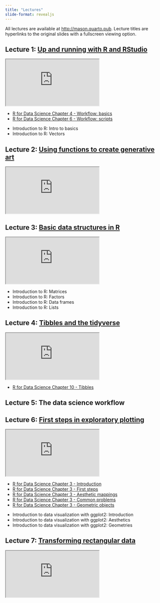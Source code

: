 ```yaml
---
title: "Lectures"
slide-format: revealjs
---
```


::: callout-note
All lectures are available at <http://mason.quarto.pub>. Lecture titles are hyperlinks to the original slides with a fullscreen viewing option.
:::

## Lecture 1: [Up and running with R and RStudio](https://mason.quarto.pub/up-and-running-with-r-and-rstudio/#/title-slide)

```{=html}
<iframe class="slide-deck" src="https://mason.quarto.pub/up-and-running-with-r-and-rstudio/" title="Up and running with R and Studio"></iframe>
```
::: {.callout-important title="Reading Assignment" icon="false" collapse="true" appearance="simple"}
-   [R for Data Science Chapter 4 - Workflow: basics](https://r4ds.had.co.nz/workflow-basics.html)
-   [R for Data Science Chapter 6 - Workflow: scripts](https://r4ds.had.co.nz/workflow-scripts.html)
:::

::: {.callout-tip title="DataCamp Assignment" icon="false" collapse="true" appearance="simple"}
-   Introduction to R: Intro to basics
-   Introduction to R: Vectors
:::

## Lecture 2: [Using functions to create generative art](https://mason.quarto.pub/using-functions-to-create-generative-art/)

```{=html}
<iframe class="slide-deck" src="https://mason.quarto.pub/using-functions-to-create-generative-art/" title="Using functions to create generative art"></iframe>
```
## Lecture 3: [Basic data structures in R](https://mason.quarto.pub/basic-data-structures-in-r/)

```{=html}
<iframe class="slide-deck" src="https://mason.quarto.pub/basic-data-structures-in-r/" title="Basic data structures in R"></iframe>
```
::: {.callout-tip title="DataCamp Assignment" icon="false" collapse="true" appearance="simple"}
-   Introduction to R: Matrices
-   Introduction to R: Factors
-   Introduction to R: Data frames
-   Introduction to R: Lists
:::

## Lecture 4: [Tibbles and the tidyverse](https://mason.quarto.pub/tibbles-and-the-tidyverse/)

```{=html}
<iframe class="slide-deck" src="https://mason.quarto.pub/tibbles-and-the-tidyverse/" title="Tibbles and the tidyverse"></iframe>
```
::: {.callout-important title="Reading Assignment" icon="false" collapse="true" appearance="simple"}
-   [R for Data Science Chapter 10 - Tibbles](https://r4ds.had.co.nz/tibbles.html)
:::

## Lecture 5: The data science workflow

## Lecture 6: [First steps in exploratory plotting](https://mason.quarto.pub/first-steps-in-exploratory-plotting/)

```{=html}
<iframe class="slide-deck" src="https://mason.quarto.pub/first-steps-in-exploratory-plotting/" title="First steps in exploratory plotting"></iframe>
```
::: {.callout-important title="Reading Assignment" icon="false" collapse="true" appearance="simple"}
-   [R for Data Science Chapter 3 - Introduction](https://r4ds.had.co.nz/data-visualisation.html#introduction-1)
-   [R for Data Science Chapter 3 - First steps](https://r4ds.had.co.nz/data-visualisation.html#first-steps)
-   [R for Data Science Chapter 3 - Aesthetic mappings](https://r4ds.had.co.nz/data-visualisation.html#aesthetic-mappings)
-   [R for Data Science Chapter 3 - Common problems](https://r4ds.had.co.nz/data-visualisation.html#common-problems)
-   [R for Data Science Chapter 3 - Geometric objects](https://r4ds.had.co.nz/data-visualisation.html#geometric-objects)
:::

::: {.callout-tip title="DataCamp Assignment" icon="false" collapse="true" appearance="simple"}
-   Introduction to data visualization with ggplot2: Introduction
-   Introduction to data visualization with ggplot2: Aesthetics
-   Introduction to data visualization with ggplot2: Geometries
:::

## Lecture 7: [Transforming rectangular data](https://mason.quarto.pub/transforming-rectangular-data/)

```{=html}
<iframe class="slide-deck" src="https://mason.quarto.pub/transforming-rectangular-data/" title="Transforming rectangular data"></iframe>
```
